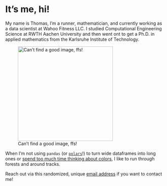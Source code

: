 
# It's me, hi!

My name is Thomas, I'm a runner, mathematician, and currently working as a data scientist at Wahoo Fitness LLC.
I studied Computational Engineering Science at RWTH Aachen University and then went ont to get a Ph.D. in applied mathematics from the Karlsruhe Institute of Technology.

::: {.column-margin}
![Can't find a good image, ffs!](IMG_0776.jpeg){width=300}
:::

When I'm not using `pandas` (or [`polars`](https://www.pola.rs/)!) to turn wide dataframes into long ones or [spend too much time thinking about colors](https://thomascamminady.github.io/dicopal/), I like to run through forests and around tracks.

Reach out via this randomized, unique [email address](mailto:harbor-irony0h@icloud.com) if you want to contact me!


